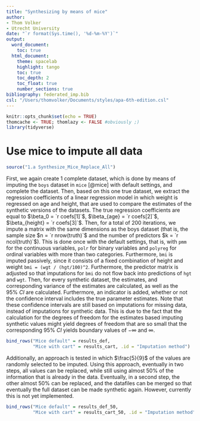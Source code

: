 ```yaml
---
title: "Synthesizing by means of mice"
author:
- Thom Volker
- Utrecht University
date: "`r format(Sys.time(), '%d-%m-%Y')`"
output: 
  word_document:
    toc: true
  html_document:
    theme: spacelab
    highlight: tango
    toc: true
    toc_depth: 2
    toc_float: true
    number_sections: true
bibliography: federated_imp.bib
csl: "/Users/thomvolker/Documents/styles/apa-6th-edition.csl"
---
```


```r
knitr::opts_chunk$set(echo = TRUE)
thomcache <- TRUE; thomlazy <- FALSE #obviously ;)
library(tidyverse)
```

# Use mice to impute all data

```r
source("1.a Synthesize_Mice_Replace_All")
```

First, we again create 1 complete dataset, which is done by means of imputing the `boys` dataset in `mice` [@mice] with default settings, and complete the dataset. Then, based on this one true dataset, we extract the regression coefficients of a linear regression model in which weight is regressed on age and height, that are used to compare the estimates of the synthetic versions of the datasets. The true regression coefficients are equal to $\beta_0 = `r coefs[1]`$, $\beta_{age} = `r coefs[2]`$, $\beta_{height} = `r coefs[3]`$. Then, for a total of 200 iterations, we impute a matrix with the same dimensions as the boys dataset (that is, the sample size $n = `r nrow(truth)`$ and the number of predictors $k = `r ncol(truth)`$). This is done once with the default settings, that is, with `pmm` for the continuous variables, `polr` for binary variables and `polyreg` for ordinal variables with more than two categories. Furthermore, `bmi` is imputed passively, since it consists of a fixed combination of height and weight `bmi = (wgt / (hgt/100)^2`. Furthermore, the predictor matrix is adjusted so that imputations for `bmi` do not flow back into predictions of `hgt` and `wgt`. Then, for every synthetic dataset, the estimates, and corresponding variance of the estimates are calculated, as well as the $95\%~CI$ are calculated. Furthermore, an indicator is added, whether or not the confidence interval includes the true parameter estimates. Note that these confidence intervals are still based on imputations for missing data, instead of imputations for synthetic data. This is due to the fact that the calculation for the degrees of freedom for the estimates based imputing synthetic values might yield degrees of freedom that are so small that the corresponding $95\% ~ CI$ yields boundary values of $-\infty$ and $\infty$. 

```r
bind_rows("Mice default" = results_def,
          "Mice with cart" = results_cart, .id = "Imputation method")
```

Additionally, an approach is tested in which $\frac{5}{9}$ of the values are randomly selected to be imputed. Using this approach, eventually in two steps, all values can be replaced, while still using almost 50% of the information that is already in the data. Eventually, in a second step, the other almost 50% can be replaced, and the datafiles can be merged so that eventually the full dataset can be made synthetic again. However, currently this is not yet implemented.

```r
bind_rows("Mice default" = results_def_50,
          "Mice with cart" = results_cart_50, .id = "Imputation method")
```

